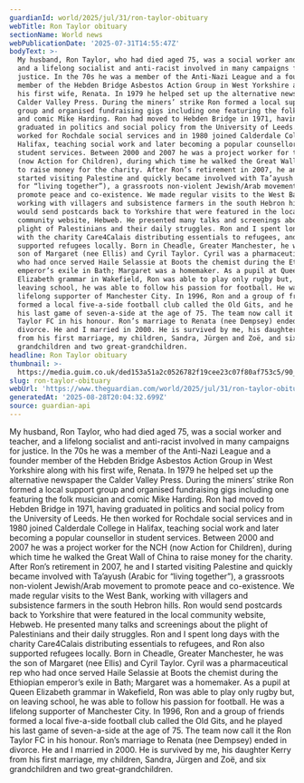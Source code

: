 ```yaml
---
guardianId: world/2025/jul/31/ron-taylor-obituary
webTitle: Ron Taylor obituary
sectionName: World news
webPublicationDate: '2025-07-31T14:55:47Z'
bodyText: >-
  My husband, Ron Taylor, who had died aged 75, was a social worker and teacher,
  and a lifelong socialist and anti-racist involved in many campaigns for
  justice. In the 70s he was a member of the Anti-Nazi League and a founder
  member of the Hebden Bridge Asbestos Action Group in West Yorkshire along with
  his first wife, Renata. In 1979 he helped set up the alternative newspaper the
  Calder Valley Press. During the miners’ strike Ron formed a local support
  group and organised fundraising gigs including one featuring the folk musician
  and comic Mike Harding. Ron had moved to Hebden Bridge in 1971, having
  graduated in politics and social policy from the University of Leeds. He then
  worked for Rochdale social services and in 1980 joined Calderdale College in
  Halifax, teaching social work and later becoming a popular counsellor in
  student services. Between 2000 and 2007 he was a project worker for the NCH
  (now Action for Children), during which time he walked the Great Wall of China
  to raise money for the charity. After Ron’s retirement in 2007, he and I
  started visiting Palestine and quickly became involved with Ta’ayush (Arabic
  for “living together”), a grassroots non-violent Jewish/Arab movement to
  promote peace and co-existence. We made regular visits to the West Bank,
  working with villagers and subsistence farmers in the south Hebron hills. Ron
  would send postcards back to Yorkshire that were featured in the local
  community website, Hebweb. He presented many talks and screenings about the
  plight of Palestinians and their daily struggles. Ron and I spent long days
  with the charity Care4Calais distributing essentials to refugees, and Ron also
  supported refugees locally. Born in Cheadle, Greater Manchester, he was the
  son of Margaret (nee Ellis) and Cyril Taylor. Cyril was a pharmaceutical rep
  who had once served Haile Selassie at Boots the chemist during the Ethiopian
  emperor’s exile in Bath; Margaret was a homemaker. As a pupil at Queen
  Elizabeth grammar in Wakefield, Ron was able to play only rugby but, on
  leaving school, he was able to follow his passion for football. He was a
  lifelong supporter of Manchester City. In 1996, Ron and a group of friends
  formed a local five-a-side football club called the Old Gits, and he played
  his last game of seven-a-side at the age of 75. The team now call it the Ron
  Taylor FC in his honour. Ron’s marriage to Renata (nee Dempsey) ended in
  divorce. He and I married in 2000. He is survived by me, his daughter Kerry
  from his first marriage, my children, Sandra, Jürgen and Zoë, and six
  grandchildren and two great-grandchildren.
headline: Ron Taylor obituary
thumbnail: >-
  https://media.guim.co.uk/ded153a51a2c0526782f19cee23c07f80af753c5/90_0_666_533/500.jpg
slug: ron-taylor-obituary
webUrl: 'https://www.theguardian.com/world/2025/jul/31/ron-taylor-obituary'
generatedAt: '2025-08-28T20:04:32.699Z'
source: guardian-api
---
```

My husband, Ron Taylor, who had died aged 75, was a social worker and teacher, and a lifelong socialist and anti-racist involved in many campaigns for justice. In the 70s he was a member of the Anti-Nazi League and a founder member of the Hebden Bridge Asbestos Action Group in West Yorkshire along with his first wife, Renata. In 1979 he helped set up the alternative newspaper the Calder Valley Press. During the miners’ strike Ron formed a local support group and organised fundraising gigs including one featuring the folk musician and comic Mike Harding. Ron had moved to Hebden Bridge in 1971, having graduated in politics and social policy from the University of Leeds. He then worked for Rochdale social services and in 1980 joined Calderdale College in Halifax, teaching social work and later becoming a popular counsellor in student services. Between 2000 and 2007 he was a project worker for the NCH (now Action for Children), during which time he walked the Great Wall of China to raise money for the charity. After Ron’s retirement in 2007, he and I started visiting Palestine and quickly became involved with Ta’ayush (Arabic for “living together”), a grassroots non-violent Jewish/Arab movement to promote peace and co-existence. We made regular visits to the West Bank, working with villagers and subsistence farmers in the south Hebron hills. Ron would send postcards back to Yorkshire that were featured in the local community website, Hebweb. He presented many talks and screenings about the plight of Palestinians and their daily struggles. Ron and I spent long days with the charity Care4Calais distributing essentials to refugees, and Ron also supported refugees locally. Born in Cheadle, Greater Manchester, he was the son of Margaret (nee Ellis) and Cyril Taylor. Cyril was a pharmaceutical rep who had once served Haile Selassie at Boots the chemist during the Ethiopian emperor’s exile in Bath; Margaret was a homemaker. As a pupil at Queen Elizabeth grammar in Wakefield, Ron was able to play only rugby but, on leaving school, he was able to follow his passion for football. He was a lifelong supporter of Manchester City. In 1996, Ron and a group of friends formed a local five-a-side football club called the Old Gits, and he played his last game of seven-a-side at the age of 75. The team now call it the Ron Taylor FC in his honour. Ron’s marriage to Renata (nee Dempsey) ended in divorce. He and I married in 2000. He is survived by me, his daughter Kerry from his first marriage, my children, Sandra, Jürgen and Zoë, and six grandchildren and two great-grandchildren.
